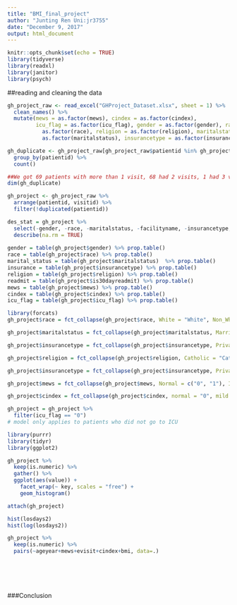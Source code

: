 ```yaml
---
title: "BMI_final_project"
author: "Junting Ren Uni:jr3755"
date: "December 9, 2017"
output: html_document
---
```


```r
knitr::opts_chunk$set(echo = TRUE)
library(tidyverse)
library(readxl)
library(janitor)
library(psych)
```

##reading and cleaning the data
```r
gh_project_raw <- read_excel("GHProject_Dataset.xlsx", sheet = 1) %>% 
  clean_names() %>% 
  mutate(mews = as.factor(mews), cindex = as.factor(cindex), 
         icu_flag = as.factor(icu_flag), gender = as.factor(gender), race =
           as.factor(race), religion = as.factor(religion), maritalstatus =
           as.factor(maritalstatus), insurancetype = as.factor(insurancetype)) 

gh_duplicate <- gh_project_raw[gh_project_raw$patientid %in% gh_project_raw$patientid[duplicated(gh_project_raw$patientid)],] %>% 
  group_by(patientid) %>% 
  count() 

##We got 69 patients with more than 1 visit, 68 had 2 visits, 1 had 3 visits.
dim(gh_duplicate)

gh_project <- gh_project_raw %>% 
  arrange(patientid, visitid) %>% 
  filter(!duplicated(patientid))

```

```r
des_stat = gh_project %>%
  select(-gender, -race, -maritalstatus, -facilityname, -insurancetype, -facilityzip, -admitdtm, -religion, -postalcode, -is30dayreadmit, -patientid, -visitid -mews, -cindex, -icu_flag) %>%
  describe(na.rm = TRUE)
  
gender = table(gh_project$gender) %>% prop.table()
race = table(gh_project$race) %>% prop.table()
marital_status = table(gh_project$maritalstatus)  %>% prop.table()
insurance = table(gh_project$insurancetype) %>% prop.table()
religion = table(gh_project$religion) %>% prop.table()
readmit = table(gh_project$is30dayreadmit) %>% prop.table()
mews = table(gh_project$mews) %>% prop.table()
cindex = table(gh_project$cindex) %>% prop.table()
icu_flag = table(gh_project$icu_flag) %>% prop.table()
```

```r
library(forcats)
gh_project$race = fct_collapse(gh_project$race, White = "White", Non_White = c("African Amer/Black","Asian","Native Amer/Alaskan","Natv Hawaii/Pacf Isl", "Other/Multiracial"))

gh_project$maritalstatus = fct_collapse(gh_project$maritalstatus, Married = "Married", Not_Married = c("Civil Union","Divorced","Separated","Single", "Widowed"))

gh_project$insurancetype = fct_collapse(gh_project$insurancetype, Private = "Private", Not_Private = c("Medicaid","Medicare"))

gh_project$religion = fct_collapse(gh_project$religion, Catholic = "Catholic", Christian = "Christian", Other = c("Angelican","Hebrew","Hindu","Islam", "Jewish", "Mormon", "No Affiliation", "Non Denominational", "Other"))

gh_project$insurancetype = fct_collapse(gh_project$insurancetype, Private = "Private", Not_Private = c("Medicaid","Medicare"))

gh_project$mews = fct_collapse(gh_project$mews, Normal = c("0", "1"), Increase_caution = c("2", "3"), Further_deterioration = c("4", "5"), Immediate_action_required = c("6", "7", "8", "9", "10", "11", "12", "14"))

gh_project$cindex = fct_collapse(gh_project$cindex, normal = "0", mild = c("1", "2"), moderate = "3", severe = "5")

gh_project = gh_project %>%
  filter(icu_flag == "0")
# model only applies to patients who did not go to ICU
```


```r
library(purrr)
library(tidyr)
library(ggplot2)

gh_project %>%
  keep(is.numeric) %>% 
  gather() %>% 
  ggplot(aes(value)) +
    facet_wrap(~ key, scales = "free") +
    geom_histogram()

attach(gh_project)

hist(losdays2)
hist(log(losdays2))

gh_project %>%
  keep(is.numeric) %>% 
  pairs(~ageyear+mews+evisit+cindex+bmi, data=.)

```

```r


```

```r


```


```r



```



```r


```



```r



```


###Conclusion